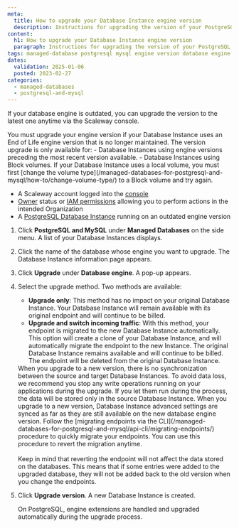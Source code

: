 ```yaml
---
meta:
  title: How to upgrade your Database Instance engine version
  description: Instructions for upgrading the version of your PostgreSQL or MySQL database engine.
content:
  h1: How to upgrade your Database Instance engine version
  paragraph: Instructions for upgrading the version of your PostgreSQL or MySQL database engine.
tags: managed-database postgresql mysql engine version database engine
dates:
  validation: 2025-01-06
  posted: 2023-02-27
categories:
  - managed-databases
  - postgresql-and-mysql
---
```


If your database engine is outdated, you can upgrade the version to the latest one anytime via the Scaleway console.

<Message type="note">
You must upgrade your engine version if your Database Instance uses an End of Life engine version that is no longer maintained.
</Message>

<Message type="important">
The version upgrade is only available for:
  - Database Instances using engine versions preceding the most recent version available.
  - Database Instances using Block volumes. If your Database Instance uses a local volume, you must first [change the volume type](/managed-databases-for-postgresql-and-mysql/how-to/change-volume-type/) to a Block volume and try again.
</Message>

<Macro id="requirements" />

- A Scaleway account logged into the [console](https://console.scaleway.com)
- [Owner](/iam/concepts/#owner) status or [IAM permissions](/iam/concepts/#permission) allowing you to perform actions in the intended Organization
- A [PostgreSQL Database Instance](/managed-databases-for-postgresql-and-mysql/how-to/create-a-database/) running on an outdated engine version

1. Click **PostgreSQL and MySQL** under **Managed Databases** on the side menu. A list of your Database Instances displays.
2. Click the name of the database whose engine you want to upgrade. The Database Instance information page appears.
3. Click **Upgrade** under **Database engine**. A pop-up appears.
    <Lightbox src="scaleway-engine-version-upgrade-pop-up.webp" alt="The pop-up says - This will upgrade your Database Instance rdb-peaceful-dijkstra. The upgrade will create a clone of your current Database Instance with an up-to-date engine version. Both the original and the new Database Instances will be billed. There is a drop-down to select a new engine version and they type of upgrade - 'Upgrade Only' or 'Upgrade and switch incoming traffic'. In the image 'Upgrade only is selected', and an information box says: 'No impact to your original Database Instance. Your Database Instance will remain available with its original endpoints. If you update your endpoints manually, you can revert to the old ones anytime." />
3. Select the upgrade method. Two methods are available:
    - **Upgrade only**: This method has no impact on your original Database Instance. Your Database Instance will remain available with its original endpoint and will continue to be billed.
    - **Upgrade and switch incoming traffic**: With this method, your endpoint is migrated to the new Database Instance automatically. This option will create a clone of your Database Instance, and will automatically migrate the endpoint to the new Instance. The original Database Instance remains available and will continue to be billed. The endpoint will be deleted from the original Database Instance.


    <Message type="important">
      When you upgrade to a new version, there is no synchronization between the source and target Database Instances. To avoid data loss, we recommend you stop any write operations running on your applications during the upgrade. If you let them run during the process, the data will be stored only in the source Database Instance.
    </Message>

    <Message type="important">
      When you upgrade to a new version, Database Instance advanced settings are synced as far as they are still available on the new database engine version.
    </Message>

    <Message type="note">
      Follow the [migrating endpoints via the CLI](/managed-databases-for-postgresql-and-mysql/api-cli/migrating-endpoints/) procedure to quickly migrate your endpoints. You can use this procedure to revert the migration anytime. <br /><br />
      Keep in mind that reverting the endpoint will not affect the data stored on the databases. This means that if some entries were added to the upgraded database, they will not be added back to the old version when you change the endpoints.
    </Message>
4. Click **Upgrade version**. A new Database Instance is created.

    <Message type="important">
      On PostgreSQL, engine extensions are handled and upgraded automatically during the upgrade process.
    </Message>


